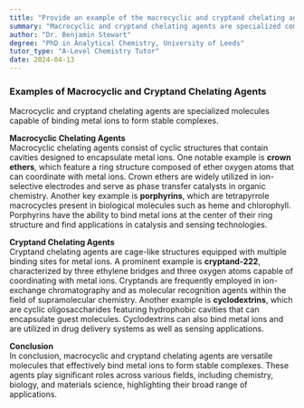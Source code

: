 ```yaml
---
title: "Provide an example of the macrocyclic and cryptand chelating agents"
summary: "Macrocyclic and cryptand chelating agents are specialized compounds that form stable complexes with metal ions, enhancing their applications in fields like chemistry, medicine, and environmental science."
author: "Dr. Benjamin Stewart"
degree: "PhD in Analytical Chemistry, University of Leeds"
tutor_type: "A-Level Chemistry Tutor"
date: 2024-04-13
---
```


### Examples of Macrocyclic and Cryptand Chelating Agents

Macrocyclic and cryptand chelating agents are specialized molecules capable of binding metal ions to form stable complexes.

**Macrocyclic Chelating Agents**  
Macrocyclic chelating agents consist of cyclic structures that contain cavities designed to encapsulate metal ions. One notable example is **crown ethers**, which feature a ring structure composed of ether oxygen atoms that can coordinate with metal ions. Crown ethers are widely utilized in ion-selective electrodes and serve as phase transfer catalysts in organic chemistry. Another key example is **porphyrins**, which are tetrapyrrole macrocycles present in biological molecules such as heme and chlorophyll. Porphyrins have the ability to bind metal ions at the center of their ring structure and find applications in catalysis and sensing technologies.

**Cryptand Chelating Agents**  
Cryptand chelating agents are cage-like structures equipped with multiple binding sites for metal ions. A prominent example is **cryptand-222**, characterized by three ethylene bridges and three oxygen atoms capable of coordinating with metal ions. Cryptands are frequently employed in ion-exchange chromatography and as molecular recognition agents within the field of supramolecular chemistry. Another example is **cyclodextrins**, which are cyclic oligosaccharides featuring hydrophobic cavities that can encapsulate guest molecules. Cyclodextrins can also bind metal ions and are utilized in drug delivery systems as well as sensing applications.

**Conclusion**  
In conclusion, macrocyclic and cryptand chelating agents are versatile molecules that effectively bind metal ions to form stable complexes. These agents play significant roles across various fields, including chemistry, biology, and materials science, highlighting their broad range of applications.
    